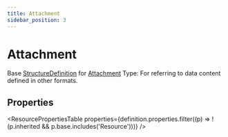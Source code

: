```yaml
---
title: Attachment
sidebar_position: 3
---
```


# Attachment

Base <a href="/docs/api/fhir/resources/structuredefinition">StructureDefinition</a> for <a href="/docs/api/fhir/datatypes/attachment">Attachment</a> Type: For referring to data content defined in other formats.

<Tabs queryString="intro-section">
<TabItem value="schema" label="Schema" default>


## Properties


<ResourcePropertiesTable properties={definition.properties.filter((p) => !(p.inherited && p.base.includes('Resource')))} />


</TabItem>
  
  
  
  

</Tabs>

